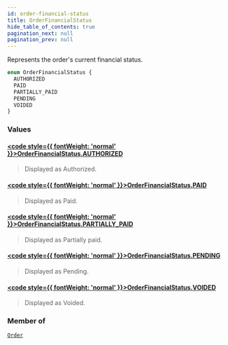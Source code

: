 ```yaml
---
id: order-financial-status
title: OrderFinancialStatus
hide_table_of_contents: true
pagination_next: null
pagination_prev: null
---
```








Represents the order's current financial status.

```graphql
enum OrderFinancialStatus {
  AUTHORIZED
  PAID
  PARTIALLY_PAID
  PENDING
  VOIDED
}
```


### Values

#### [<code style={{ fontWeight: 'normal' }}>OrderFinancialStatus.<b>AUTHORIZED</b></code>](#) 
> Displayed as Authorized.
> 

#### [<code style={{ fontWeight: 'normal' }}>OrderFinancialStatus.<b>PAID</b></code>](#) 
> Displayed as Paid.
> 

#### [<code style={{ fontWeight: 'normal' }}>OrderFinancialStatus.<b>PARTIALLY_PAID</b></code>](#) 
> Displayed as Partially paid.
> 

#### [<code style={{ fontWeight: 'normal' }}>OrderFinancialStatus.<b>PENDING</b></code>](#) 
> Displayed as Pending.
> 

#### [<code style={{ fontWeight: 'normal' }}>OrderFinancialStatus.<b>VOIDED</b></code>](#) 
> Displayed as Voided.
> 



### Member of

[`Order`](/objects/order)  <Badge class="secondary" text="object"/>




